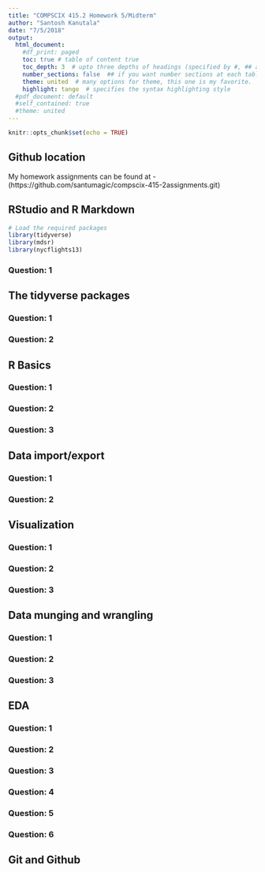 ```yaml
---
title: "COMPSCIX 415.2 Homework 5/Midterm"
author: "Santosh Kanutala"
date: "7/5/2018"
output:
  html_document: 
    #df_print: paged
    toc: true # table of content true
    toc_depth: 3  # upto three depths of headings (specified by #, ## and ###)
    number_sections: false  ## if you want number sections at each table header
    theme: united  # many options for theme, this one is my favorite.
    highlight: tango  # specifies the syntax highlighting style
  #pdf_document: default
  #self_contained: true
  #theme: united
---
```


```r
knitr::opts_chunk$set(echo = TRUE)
```

## Github location
My homework assignments can be found at -   (https://github.com/santumagic/compscix-415-2assignments.git)

## RStudio and R Markdown
```r
# Load the required packages
library(tidyverse)
library(mdsr)
library(nycflights13)
```

### Question: 1


## The tidyverse packages

### Question: 1

### Question: 2

## R Basics

### Question: 1

### Question: 2

### Question: 3

## Data import/export

### Question: 1

### Question: 2

## Visualization

### Question: 1

### Question: 2

### Question: 3

## Data munging and wrangling

### Question: 1

### Question: 2

### Question: 3

## EDA

### Question: 1

### Question: 2

### Question: 3

### Question: 4

### Question: 5

### Question: 6

## Git and Github








